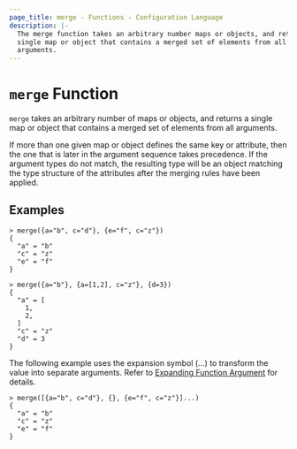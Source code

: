 ```yaml
---
page_title: merge - Functions - Configuration Language
description: |-
  The merge function takes an arbitrary number maps or objects, and returns a
  single map or object that contains a merged set of elements from all
  arguments.
---
```


# `merge` Function

`merge` takes an arbitrary number of maps or objects, and returns a single map
or object that contains a merged set of elements from all arguments.

If more than one given map or object defines the same key or attribute, then
the one that is later in the argument sequence takes precedence. If the
argument types do not match, the resulting type will be an object matching the
type structure of the attributes after the merging rules have been applied.

## Examples

```
> merge({a="b", c="d"}, {e="f", c="z"})
{
  "a" = "b"
  "c" = "z"
  "e" = "f"
}
```

```
> merge({a="b"}, {a=[1,2], c="z"}, {d=3})
{
  "a" = [
    1,
    2,
  ]
  "c" = "z"
  "d" = 3
}
```

The following example uses the expansion symbol (...) to transform the value into separate arguments. Refer to [Expanding Function Argument](/docs/language/expressions/function-calls#expanding-function-arguments) for details.

```
> merge([{a="b", c="d"}, {}, {e="f", c="z"}]...)
{
  "a" = "b"
  "c" = "z"
  "e" = "f"
}
```
